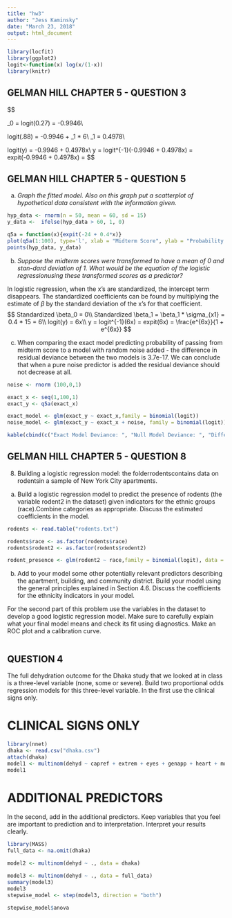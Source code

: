 ```yaml
---
title: "hw3"
author: "Jess Kaminsky"
date: "March 23, 2018"
output: html_document
---
```


```r
library(locfit)
library(ggplot2)
logit<-function(x) log(x/(1-x))
library(knitr)

```

## GELMAN HILL CHAPTER 5 - QUESTION 3

$$

\beta_0 = logit(0.27) = -0.9946\\

logit(.88) = -0.9946 + \beta_1 * 6\\
\beta_1 = 0.4978\\

logit(y) = -0.9946 + 0.4978x\\
y = logit^{-1}(-0.9946 + 0.4978x) = expit(-0.9946 + 0.4978x) = \frac{e^{-0.9946 + 0.4978x}}{1 + e^{-0.9946 + 0.4978x}}
$$

## GELMAN HILL CHAPTER 5 - QUESTION 5

(a)  *Graph the fitted model. Also on this graph put a scatterplot of hypothetical data consistent with the information given.*
```r
hyp_data <- rnorm(n = 50, mean = 60, sd = 15)
y_data <-  ifelse(hyp_data > 60, 1, 0)

q5a = function(x){expit(-24 + 0.4*x)}
plot(q5a(1:100), type='l', xlab = "Midterm Score", ylab = "Probability of Passing Course", main = "Fitted Model: Pr(pass) = expit(−24 + 0.4x)")
points(hyp_data, y_data)
```

(b)  *Suppose the midterm scores were transformed to have a mean of 0 and stan-dard deviation of 1. What would be the equation of the logistic regressionusing these transformed scores as a predictor?*

In logistic regression, when the x's are standardized, the intercept term disappears. The standardized coefficients can be found by multiplying the estimate of $\beta$ by the standard deviation of the x's for that coefficient. 
$$
Standardized \beta_0 = 0\\
Standardized \beta_1 = \beta_1 * \sigma_{x1} = 0.4 * 15 = 6\\
logit(y) = 6x\\
y = logit^{-1}(6x) = expit(6x) = \frac{e^{6x}}{1 + e^{6x}}
$$

(c) When comparing the exact model predicting probability of passing from midterm score to a model with random noise added - the difference in residual deviance between the two models is 3.7e-17. We can conclude that when a pure noise predictor is added the residual deviance should not decrease at all.
```r
noise <- rnorm (100,0,1)

exact_x <- seq(1,100,1)
exact_y <- q5a(exact_x)

exact_model <- glm(exact_y ~ exact_x,family = binomial(logit))
noise_model <- glm(exact_y ~ exact_x + noise, family = binomial(logit))

kable(cbind(c("Exact Model Deviance: ", "Null Model Deviance: ", "Difference in Deviance: "), c(exact_model$deviance, noise_model$deviance, noise_model$deviance - exact_model$deviance)))

```


## GELMAN HILL CHAPTER 5 - QUESTION 8


8. Building a logistic regression model: the folderrodentscontains data on rodentsin a sample of New York City apartments.

(a)  Build a logistic regression model to predict the presence of rodents (the variable rodent2 in the dataset) given indicators for the ethnic groups (race).Combine categories as appropriate. Discuss the estimated coefficients in the model.
```r
rodents <- read.table("rodents.txt")

rodents$race <- as.factor(rodents$race)
rodents$rodent2 <- as.factor(rodents$rodent2)

rodent_presence <- glm(rodent2 ~ race,family = binomial(logit), data = rodents)

```

(b)  Add to your model some other potentially relevant predictors describing the apartment, building, and community district. Build your model using the general principles explained in Section 4.6. Discuss the coefficients for the ethnicity indicators in your model.

For the second part of this problem use the variables in the dataset to develop a good logistic regression model. Make sure to carefully explain what your final model means and check its fit using diagnostics. Make an ROC plot and a calibration curve.
```r

```

## QUESTION 4

The full dehydration outcome for the Dhaka study that we looked at in class is a three-level variable (none, some or severe). Build two proportional odds regression models for this three-level variable. In the first use the clinical signs only.


# CLINICAL SIGNS ONLY
```r
library(nnet)
dhaka <- read.csv("dhaka.csv")
attach(dhaka)
model1 <- multinom(dehyd ~ capref + extrem + eyes + genapp + heart + mucous + pulse + resp + tears + thirst + urine, data = dhaka)
model1
```

# ADDITIONAL PREDICTORS
In the second, add in the additional predictors. Keep variables that you feel are important to prediction and to interpretation. Interpret your results clearly.
```r
library(MASS)
full_data <- na.omit(dhaka)

model2 <- multinom(dehyd ~ ., data = dhaka)

model3 <- multinom(dehyd ~ ., data = full_data)
summary(model3)
model3
stepwise_model <- step(model3, direction = "both")

stepwise_model$anova
```